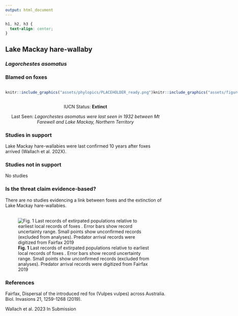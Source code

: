 ```yaml
---
output: html_document
---
```

```css
h1, h2, h3 {
  text-align: center;
}
```

## **Lake Mackay hare-wallaby**
### *Lagorchestes asomatus*
### Blamed on foxes

:::: {style="display: flex;"}

::: {}
  ```r
  knitr::include_graphics("assets/phylopics/PLACEHOLDER_ready.png")
  ```
:::

::: {}

:::

::: {}
  ```r
  knitr::include_graphics("assets/figures/Map_Fox_Lagorchestes asomatus.png")
  ```
:::

::::

<center>
IUCN Status: **Extinct**

Last Seen: *Lagorchestes asomatus were last seen in 1932 between Mt Farewell and Lake Mackay, Northern Territory*

</center>


### Studies in support

Lake Mackay hare-wallabies were last confirmed 10 years after foxes arrived (Wallach et al. 202X).

### Studies not in support

No studies

### Is the threat claim evidence-based?

There are no studies evidencing a link between foxes and the extinction of Lake Mackay hare-wallabies.
<br>
<br>

![**Fig. 1**  Last records of extirpated populations relative to earliest local records of foxes . Error bars show record uncertainty range. Small points show unconfirmed records (excluded from analyses). Predator arrival records were digitized from Fairfax 2019](assets/figures/Main_Evidence_Fox_Lagorchestes asomatus.png)

### References

Fairfax, Dispersal of the introduced red fox (Vulpes vulpes) across Australia. Biol. Invasions 21, 1259-1268 (2019).

Wallach et al. 2023 In Submission

